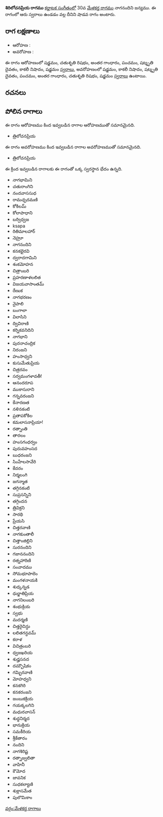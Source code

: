 {{Infobox ragam
	| name          	= శిరిలోచనప్రియ
	| synonym	    	= 
	| mela          	= 
	| chakra        	= 
	| janaka        	= 
	| type          	= శాడవ
	| arohanam      	= {{svaraC|S|R2|G3|P|D3|N3|S'}} 
	| avarohanam    	= {{svaraC|S'|N3|D3|P|G3|R2|S}}
	| jeeva         	=
	| chhaya        	=
	| nyasa         	=
	| vishesha      	= 
	| equivalent  		= 
}}
{{కర్ణాటక సంగీత రాగాలు}}
'''శిరిలోచనప్రియ రాగము''' [[కర్ణాటక సంగీతం]]లో 30వ [[మేళకర్త రాగము]] నాగనందిని జన్యము.  ఈ రాగంలో ఆరు స్వరాలు ఉండడం వల్ల దీనిని షాడవ రాగం అంటారు.


==రాగ లక్షణాలు==


* ఆరోహణ : {{svaraC|S|R2|G3|P|D3|N3|S'}} 
* అవరోహణ : {{svaraC|S'|N3|D3|P|G3|R2|S}}

ఈ రాగం ఆరోహణంలో షడ్జమం, చతుశృతి రిషభం, అంతర గాంధారం, పంచమం, షట్శృతి దైవతం, కాకలీ నిషాదం, షడ్జమం [[స్వరాలు]], అవరోహణంలో షడ్జమం, కాకలీ నిషాదం, షట్శృతి దైవతం, పంచమం, అంతర గాంధారం, చతుశృతి రిషభం, షడ్జమం [[స్వరాలు]] ఉంటాయి.

==రచనలు==



==పోలిన రాగాలు==
ఈ రాగం ఆరోహణము కింద ఇవ్వబడిన రాగాల ఆరోహణముతో సమానమైనది.
* త్రిలోచనప్రియ

ఈ రాగం అవరోహణము కింద ఇవ్వబడిన రాగాల అవరోహణముతో సమానమైనది.
* త్రిలోచనప్రియ

ఈ క్రింద ఇవ్వబడిన రాగాలకు ఈ రాగంతో ఒక్క స్వరస్థాన భేదం ఉన్నది.
* నాగభామిని
* చతురాంగిని
* నందవాససుధ
* రామచ్ఛదమణి
* కోకిలమ్
* కోలాపాధాని
* బర్విధ్వజ
* ksapa
* రితిమాలహార్
* నెహ్రూ
* నాగనందిని
* కనకభైరవి
* ద్వరాదగామిని
* శంకమోహన
* చిత్రాంబరి
* ప్రహరణాళలలిత
* విజయవాసాంతమ్
* రేణుక
* నాగభరణం
* నైపాలి
* బంగాలా
* విలాసిని
* ద్వివిరాణి
* కర్నికవనిదిని
* నాగభాని
* పురనాచంద్రిక
* నిరంజని
* హంసాధ్వని
* కుసుమేతుప్రియ
* చిత్రరవం
* సర్వమంగళావతీ!
* ఆనందరూప
* ముకాసురాని
* గన్నవరంజని
* కేనారణత
* నళినకంటి
* ప్రతాపకోకిల
* కమలాసనాప్రియా!
* రత్నాంతి
* తారలం
* హంసగంధర్వం
* పురువహంసద
* బుధరంజని
* సింహేలసావేరి
* కేదరం
* నిర్మలంగి
* జగన్మాత
* తగ్గినకంటి
* సుప్రసన్నిని
* తగ్గిందన
* త్రివిక్రని
* సారథి
* ప్రేయసి
* చిత్తరవాణి
* నాగకుంతాలీ
* చిత్తాంజిల్లిని
* సురనందిని
* గజాననందిని
* రత్నహారిణి
* సంవాదము
* సోమభూపాలెం
* మంగళనాయకి
* శుధ్కన్నడ
* ధుర్జాతిప్రియ
* నాగనిలంబరి
* శంభుక్రియ
* స్వభు
* మదర్మణి
* చిత్తరైచిన్ధు
* లలితగన్ధవమ్
* కరాళ
* విచిత్రంబరి
* ధ్వజఖరియ
* శుధ్హసనద
* దమ్బౌషికం
* గమ్భిరవాణి
* మోహధ్వని
* కనకగిరి
* కనకరంజని
* జంబుకక్రియ
* గయక్కలగిని
* మధురవాసన్
* శుధ్ధనిర్మద
* భానుక్రియ
* సమకీరియ
* శ్రీకేతారం
* నందిని
* నాగశిరిష్ట
* రత్నాజ్వలితా
* వాహినీ
* కౌమోద
* జావనిక
* సుధకల్యాణి
* శుక్లాసమేత
* పులొమికాం



[[వర్గం:మేళకర్త రాగాలు]]